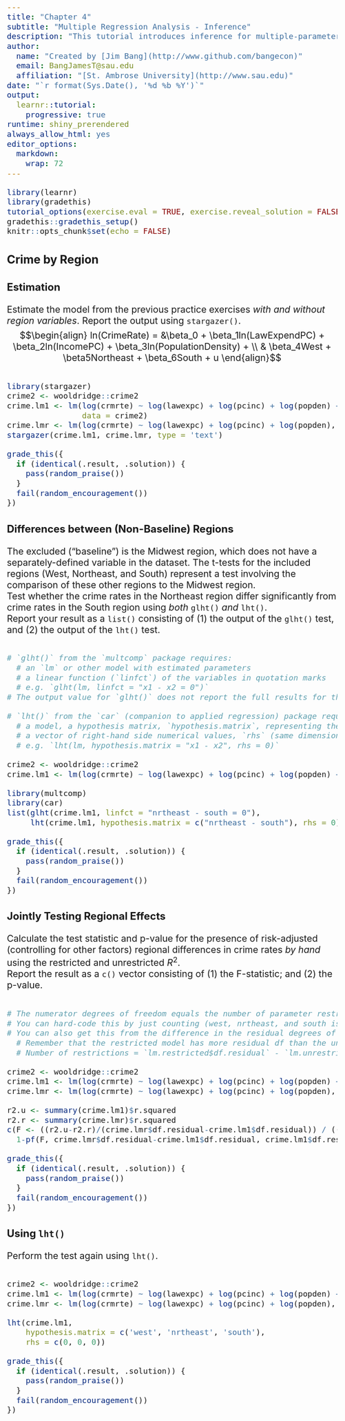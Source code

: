 ```yaml
---
title: "Chapter 4"
subtitle: "Multiple Regression Analysis - Inference"
description: "This tutorial introduces inference for multiple-parameter tests following multiple regression."
author: 
  name: "Created by [Jim Bang](http://www.github.com/bangecon)"
  email: BangJamesT@sau.edu
  affiliation: "[St. Ambrose University](http://www.sau.edu)"
date: "`r format(Sys.Date(), '%d %b %Y')`"
output: 
  learnr::tutorial:
    progressive: true
runtime: shiny_prerendered
always_allow_html: yes
editor_options: 
  markdown: 
    wrap: 72
---
```


<style type="text/css">
h1{font-size: 24pt}
h2{font-size: 20pt}
h3{font-size: 18pt}
h4,h5,h6{font-size: 16pt}
body{font-size: 16pt}
</style>

```r
library(learnr)
library(gradethis)
tutorial_options(exercise.eval = TRUE, exercise.reveal_solution = FALSE)
gradethis::gradethis_setup()
knitr::opts_chunk$set(echo = FALSE)
```

## Crime by Region

### Estimation

Estimate the model from the previous practice exercises *with and without region variables*. Report the output using `stargazer()`.
$$\begin{align}
ln(CrimeRate) = &\beta_0 + \beta_1ln(LawExpendPC) + \beta_2ln(IncomePC) + \beta_3ln(PopulationDensity) + \\
& \beta_4West + \beta5Northeast + \beta_6South + u
\end{align}$$  
```r

```

```r
library(stargazer)
crime2 <- wooldridge::crime2
crime.lm1 <- lm(log(crmrte) ~ log(lawexpc) + log(pcinc) + log(popden) + west + nrtheast + south, 
                data = crime2)
crime.lmr <- lm(log(crmrte) ~ log(lawexpc) + log(pcinc) + log(popden), data = crime2)
stargazer(crime.lm1, crime.lmr, type = 'text')
```

```r
grade_this({
  if (identical(.result, .solution)) {
    pass(random_praise())
  }
  fail(random_encouragement())
})
```

### Differences between (Non-Baseline) Regions

The excluded ("baseline") is the Midwest region, which does not have a separately-defined variable in the dataset. The t-tests for the included regions (West, Northeast, and South) represent a test involving the comparison of these other regions to the Midwest region.  
Test whether the crime rates in the Northeast region differ significantly from crime rates in the South region using *both* `glht()` *and* `lht()`.  
Report your result as a `list()` consisting of (1) the output of the `glht()` test, and (2) the output of the `lht()` test.

```r

```

```r
# `glht()` from the `multcomp` package requires: 
  # an `lm` or other model with estimated parameters 
  # a linear function (`linfct`) of the variables in quotation marks
  # e.g. `glht(lm, linfct = "x1 - x2 = 0")`
# The output value for `glht()` does not report the full results for the test. Use `summary.glht()` to get the test statistic, p-value, df, etc. 
```

```r
# `lht()` from the `car` (companion to applied regression) package requires: 
  # a model, a hypothesis matrix, `hypothesis.matrix`, representing the left-hand side 
  # a vector of right-hand side numerical values, `rhs` (same dimensions as hypothesis.matrix) 
  # e.g. `lht(lm, hypothesis.matrix = "x1 - x2", rhs = 0)` 
```

```r
crime2 <- wooldridge::crime2
crime.lm1 <- lm(log(crmrte) ~ log(lawexpc) + log(pcinc) + log(popden) + west + nrtheast + south, data = crime2)
```

```r
library(multcomp)
library(car)
list(glht(crime.lm1, linfct = "nrtheast - south = 0"),
     lht(crime.lm1, hypothesis.matrix = c("nrtheast - south"), rhs = 0))
```

```r
grade_this({
  if (identical(.result, .solution)) {
    pass(random_praise())
  }
  fail(random_encouragement())
})
```

### Jointly Testing Regional Effects 

Calculate the test statistic and p-value for the presence of risk-adjusted (controlling for other factors) regional differences in crime rates *by hand* using the restricted and unrestricted $R^2$.  
Report the result as a `c()` vector consisting of (1) the F-statistic; and (2) the p-value. 

```r

```

```r
# The numerator degrees of freedom equals the number of parameter restrictions in the test. 
# You can hard-code this by just counting (west, nrtheast, and south is three). 
# You can also get this from the difference in the residual degrees of freedom stored by the `lm` objects.
  # Remember that the restricted model has more residual df than the unrestricted (fewer parameters).
  # Number of restrictions = `lm.restricted$df.residual` - `lm.unrestricted$df.residual`
```

```r
crime2 <- wooldridge::crime2
crime.lm1 <- lm(log(crmrte) ~ log(lawexpc) + log(pcinc) + log(popden) + west + nrtheast + south, data = crime2)
crime.lmr <- lm(log(crmrte) ~ log(lawexpc) + log(pcinc) + log(popden), data = crime2)
```

```r
r2.u <- summary(crime.lm1)$r.squared 
r2.r <- summary(crime.lmr)$r.squared 
c(F <- ((r2.u-r2.r)/(crime.lmr$df.residual-crime.lm1$df.residual)) / ((1-r2.u)/crime.lm1$df.residual),
  1-pf(F, crime.lmr$df.residual-crime.lm1$df.residual, crime.lm1$df.residual))
```

```r
grade_this({
  if (identical(.result, .solution)) {
    pass(random_praise())
  }
  fail(random_encouragement())
})
```

### Using `lht()`

Perform the test again using `lht()`.

```r

```

```r
crime2 <- wooldridge::crime2
crime.lm1 <- lm(log(crmrte) ~ log(lawexpc) + log(pcinc) + log(popden) + west + nrtheast + south, data = crime2)
crime.lmr <- lm(log(crmrte) ~ log(lawexpc) + log(pcinc) + log(popden), data = crime2)
```

```r
lht(crime.lm1, 
    hypothesis.matrix = c('west', 'nrtheast', 'south'), 
    rhs = c(0, 0, 0))
```

```r
grade_this({
  if (identical(.result, .solution)) {
    pass(random_praise())
  }
  fail(random_encouragement())
})
```
